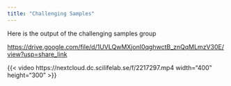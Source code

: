 ```yaml
---
title: "Challenging Samples"
---
```


Here is the output of the challenging samples group

[https://drive.google.com/file/d/1UVLQwMXjonI0qghwctB_znQqMLmzV30E/view?usp=share_link](https://drive.google.com/file/d/1UVLQwMXjonI0qghwctB_znQqMLmzV30E/view?usp=share_link)

{{< video https://nextcloud.dc.scilifelab.se/f/2217297.mp4 width="400" height="300" >}}


